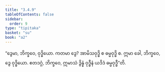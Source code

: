 ```yaml
---
title: "3.4.9"
tableOfContents: false
sidebar:
  order: 9
type: "tipitaka"
basket: "su"
book: "a2"
---
```



<DynamicBreadcrumb />

<Division number="160" book="a2" e="ch" v="15" p="92">

<Paragraph number="252" book="a2">
“ဒွေမာ, ဘိက္ခဝေ, ဝုဒ္ဓိယော. ကတမာ ဒွေ? အာမိသဝုဒ္ဓိ စ ဓမ္မဝုဒ္ဓိ စ. ဣမာ ခေါ, ဘိက္ခဝေ, ဒွေ ဝုဒ္ဓိယော. ဧတဒဂ္ဂံ, ဘိက္ခဝေ, ဣမာသံ ဒွိန္နံ ဝုဒ္ဓီနံ ယဒိဒံ ဓမ္မဝုဒ္ဓီ”တိ.
</Paragraph>
</Division>